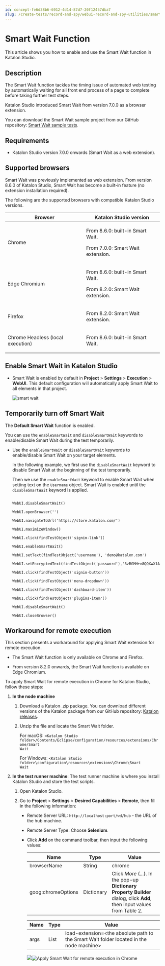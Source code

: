 ```yaml
---
id: concept-fe6d38b6-6912-4d14-87d7-20f12457dba7
slug: /create-tests/record-and-spy/webui-record-and-spy-utilities/smart-wait-function
---
```


# Smart Wait Function

This article shows you how to enable and use the Smart Wait function in Katalon Studio.

## Description

The Smart Wait function tackles the timing issue of automated web testing by automatically waiting for all front end process of a page to complete before taking further test steps.

Katalon Studio introduced Smart Wait from version 7.0.0 as a browser extension.

You can download the Smart Wait sample project from our GitHub repository: [Smart Wait sample tests](https://github.com/katalon-studio-samples/smart-wait-example-tests).

## Requirements

-   Katalon Studio version 7.0.0 onwards \(Smart Wait as a web extension\).


## Supported browsers

Smart Wait was previously implemented as web extension. From version 8.6.0 of Katalon Studio, Smart Wait has become a built-in feature \(no extension installation required\).

The following are the supported browsers with compatible Katalon Studio versions.

<table><tr><th>Browser</th><th>Katalon Studio version</th></tr><tbody><tr><td>Chrome</td><td><p>From 8.6.0: built-in Smart Wait.</p><p>From 7.0.0: Smart Wait extension.</p></td></tr><tr><td>Edge Chromium</td><td><p>From 8.6.0: built-in Smart Wait.</p><p>From 8.2.0: Smart Wait extension.</p></td></tr><tr><td>Firefox</td><td><p>From 8.2.0: Smart Wait extension.</p></td></tr><tr><td>Chrome Headless (local execution)</td><td><p>From 8.6.0: built-in Smart Wait.</p></td></tr></tbody></table>

## Enable Smart Wait in Katalon Studio

-   Smart Wait is enabled by default in **Project** &gt; **Settings** &gt; **Execution** &gt; **WebUI**. This default configuration will automatically apply Smart Wait to all elements in that project.

    <img src="/doc_images/Documents/Create_tests/Record_And_Spy/WebUI_Record_And_Spy_Utilities/webui-smartwait/image/ks-840-smart-wait.png" width={700} alt="smart wait" />


## Temporarily turn off Smart Wait

The **Default Smart Wait** function is enabled.

You can use the <code>enableSmartWait</code> and <code>disableSmartWait</code> keywords to enable/disable Smart Wait during the test temporarily.

-   Use the <code>enableSmartWait</code> or <code>disableSmartWait</code> keywords to enable/disable Smart Wait on your target elements.

    In the following example, we first use the <code>disableSmartWait</code> keyword to disable Smart Wait at the beginning of the test temporarily.

    Then we use the <code>enableSmartWait</code> keyword to enable Smart Wait when setting text on the <code>Username</code> object. Smart Wait is enabled until the <code>disableSmartWait</code> keyword is applied.

    ```
    
    WebUI.disableSmartWait()
    
    WebUI.openBrowser('')
    
    WebUI.navigateToUrl('https://store.katalon.com/')
    
    WebUI.maximizeWindow()
    
    WebUI.click(findTestObject('signin-link'))
    
    WebUI.enableSmartWait()
    
    WebUI.setText(findTestObject('username'), 'demo@katalon.com')
    
    WebUI.setEncryptedText(findTestObject('password'),'3zBGMH+v8QQXwX1AbEAx2g==')
    
    WebUI.click(findTestObject('signin-button'))
    
    WebUI.click(findTestObject('menu-dropdown'))
    
    WebUI.click(findTestObject('dashboard-item'))
    
    WebUI.click(findTestObject('plugins-item'))
    
    WebUI.disableSmartWait()
    
    WebUI.closeBrowser()
    ```


## Workaround for remote execution

This section presents a workaround for applying Smart Wait extension for remote execution.

-   The Smart Wait function is only available on Chrome and Firefox.

-   From version 8.2.0 onwards, the Smart Wait function is available on Edge Chromium.


To apply Smart Wait for remote execution in Chrome for Katalon Studio, follow these steps:

1.  **In the node machine**

    1.  Download a Katalon .zip package. You can download different versions of the Katalon package from our GitHub repository: [Katalon releases](https://github.com/katalon-studio/katalon-studio/releases).

    2.  Unzip the file and locate the Smart Wait folder.

        For macOS: <code>&lt;Katalon Studio folder&gt;/Contents/Eclipse/configuration/resources/extensions/Chrome/Smart Wait</code>

        For Windows: <code>&lt;Katalon Studio folder&gt;\configuration\resources\extensions\Chrome\Smart Wait</code>

2.  **In the test runner machine**: The test runner machine is where you install Katalon Studio and store the test scripts.

    1.  Open Katalon Studio.

    2.  Go to **Project** &gt; **Settings** &gt; **Desired Capabilities** &gt; **Remote**, then fill in the following information:

        -   Remote Server URL: <code>http://localhost:port/wd/hub</code> - the URL of the hub machine.

        -   Remote Server Type: Choose **Selenium**.

        -   Click **Add** on the command toolbar, then input the following values:

            <table><tr><th>Name</th><th>Type</th><th>Value</th></tr><tbody><tr><td>browserName</td><td>String</td><td>chrome</td></tr><tr><td>goog:chromeOptions</td><td>Dictionary</td><td>Click <em>More</em> (...). In the pop-up <strong>Dictionary Property Builder</strong> dialog, click <strong>Add</strong>, then input values from Table 2.</td></tr>            </tbody></table>

            <table><tr><th>Name</th><th>Type</th><th>Value</th></tr><tbody><tr><td>args</td><td>List</td><td>load-extension=&lt;the absolute path to the Smart Wait folder located in the node machine&gt;</td></tr>            </tbody></table>

            <img src="/doc_images/Documents/Create_tests/Record_And_Spy/WebUI_Record_And_Spy_Utilities/webui-smartwait/image/ks-smartwait-remote.png" width={700} /><img src="/doc_images/Documents/Create_tests/Record_And_Spy/WebUI_Record_And_Spy_Utilities/webui-smartwait/image/KS-Smart-Wait-set-up-DC-for-remote-execution.png" width={500} alt="Apply Smart Wait for remote execution in Chrome" />